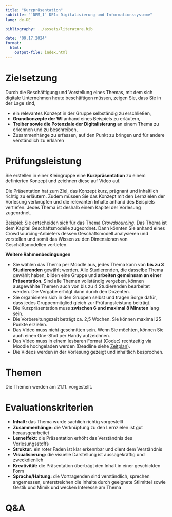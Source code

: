 ```yaml
---
title: "Kurzpräsentation"
subtitle: "`DEM_1` DE1: Digitalisierung und Informationssysteme"
lang: de-DE

bibliography: ../assets/literature.bib

date: "09.17.2024"
format: 
  html:
    output-file: index.html
---
```


# Zielsetzung {visibility="hidden"}

Durch die Beschäftigung und Vorstellung eines Themas, mit dem sich digitale Unternehmen heute beschäftigen müssen, zeigen Sie, dass Sie in der Lage sind,

::: incremental
- ein relevantes Konzept in der Gruppe selbständig zu erschließen,
- **Grundkonzepte der WI** anhand eines Beispiels zu erläutern,
- **Treiber sowie die Potenziale der Digitalisierung** an einem Thema zu erkennen und zu beschreiben,
- Zusammenhänge zu erfassen, auf den Punkt zu bringen und für andere verständlich zu erklären
:::

# Prüfungsleistung

Sie erstellen in einer Kleingruppe eine **Kurzpräsentation** zu einem definierten Konzept und zeichnen diese auf Video auf.

Die Präsentation hat zum Ziel, das Konzept kurz, prägnant und inhaltlich richtig zu erläutern. Zudem müssen Sie das Konzept mit den Lernzielen der Vorlesung verknüpfen und die relevanten Inhalte anhand des Beispiels vertiefen. Jedes Thema ist deshalb einem Kapitel der Vorlesung zugeordnet.

::: small
Beispiel: Sie entscheiden sich für das Thema *Crowdsourcing*. Das Thema ist dem Kapitel Geschäftsmodelle zugeordnet. Dann könnten Sie anhand eines Crowdsourcing-Anbieters dessen Geschäftsmodell analysieren und vorstellen und somit das Wissen zu den Dimensionen von Geschäftsmodellen vertiefen.
:::

**Weitere Rahmenbedingungen**

- Sie wählen das Thema per Moodle aus, jedes Thema kann von **bis zu 3 Studierenden** gewählt werden. Alle Studierenden, die dasselbe Thema gewählt haben, bilden eine Gruppe und **arbeiten gemeinsam an einer Präsentation**. Sind alle Themen vollständig vergeben, können ausgewählte Themen auch von bis zu 4 Studierenden bearbeitet werden. Die Vergabe erfolgt dann durch den Dozenten.
- Sie organisieren sich in den Gruppen selbst und tragen Sorge dafür, dass jedes Gruppenmitglied gleich zur Prüfungsleistung beiträgt.
- Die Kurzpräsentation muss **zwischen 6 und maximal 8 Minuten** lang sein.
- Die Vorbereitungszeit beträgt ca. 2,5 Wochen. Sie können maximal 25 Punkte erzielen.
- Das Video muss nicht geschnitten sein. Wenn Sie möchten, können Sie auch einen One-Shot per Handy aufzeichnen.
- Das Video muss in einem lesbaren Format (Codec) rechtzeitig via Moodle hochgeladen werden (Deadline siehe [Zeitplan](../admin/#zeitplan)).
- Die Videos werden in der Vorlesung gezeigt und inhaltlich besprochen.

# Themen

Die Themen werden am 21.11. vorgestellt.

<!--
:::column-page-right

| **Kapitel** | **Themen**                  |                          |
|-------------|-----------------------------|--------------------------|
| `K1`        | Bullwhip-Effekt             | Enterprise Content Management |
| `K2`        | Mixed Reality               | Industrial Metaverse     |
| `K3`        | Edge Computing              | IPv6                     |
| `K4`        | IoT                         | Digitaler Zwilling       |
| `K5`        | Process Mining              | Decision Model and Notation | 
| `K6`        | Robotic Process Automation  | Enterprise Service Bus   |
| `K7`        | Automatisierungs-Pyramide   | Data Lake                | 

:::

-->

# Evaluationskriterien

-   **Inhalt:** das Thema wurde sachlich richtig vorgestellt
-   **Zusammenhänge:** die Verknüpfung zu den Lernzielen ist gut herausgearbeitet
-   **Lerneffekt:** die Präsentation erhöht das Verständnis des Vorlesungsstoffs
-   **Struktur:** ein roter Faden ist klar erkennbar und dient dem Verständnis
-   **Visualisierung:** die visuelle Darstellung ist aussagekräftig und zweckdienlich
-   **Kreativität:** die Präsentation überträgt den Inhalt in einer geschickten Form
-   **Sprache/Haltung:** die Vortragenden sind verständlich, sprechen angemessen, unterstreichen die Inhalte durch geeignete Stilmittel sowie Gestik und Mimik und wecken Interesse am Thema

# Q&A {.unlisted .html-hidden background-color="lightgrey" background-image="images/question.jpeg"}
